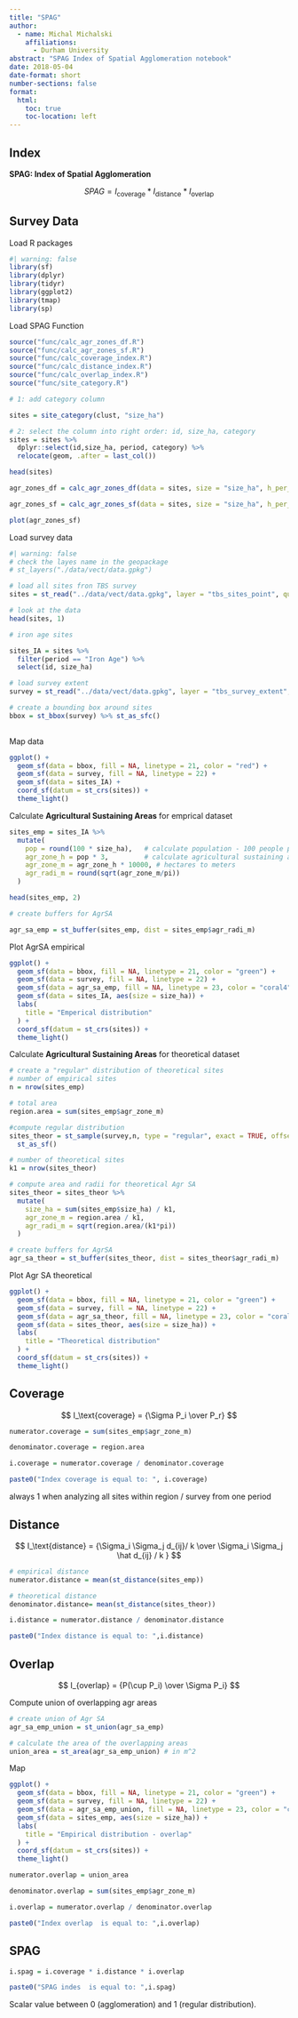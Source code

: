 ```yaml
---
title: "SPAG"
author:
  - name: Michal Michalski
    affiliations:
      - Durham University
abstract: "SPAG Index of Spatial Agglomeration notebook"
date: 2018-05-04
date-format: short
number-sections: false
format:
  html:
    toc: true
    toc-location: left
---
```


## Index

**SPAG: Index of Spatial Agglomeration**

$$
SPAG = I_\text{coverage} * I_\text{distance} * I_\text{overlap}
$$

## Survey Data

Load R packages

```r
#| warning: false
library(sf)
library(dplyr)
library(tidyr)
library(ggplot2)
library(tmap)
library(sp)

```

Load SPAG Function

```r

source("func/calc_agr_zones_df.R")
source("func/calc_agr_zones_sf.R")
source("func/calc_coverage_index.R")
source("func/calc_distance_index.R")
source("func/calc_overlap_index.R")
source("func/site_category.R")

```

```r
# 1: add category column

sites = site_category(clust, "size_ha")

# 2: select the column into right order: id, size_ha, category
sites = sites %>%
  dplyr::select(id,size_ha, period, category) %>%
  relocate(geom, .after = last_col())

head(sites)
```

```r

agr_zones_df = calc_agr_zones_df(data = sites, size = "size_ha", h_per_person = 3)

agr_zones_sf = calc_agr_zones_sf(data = sites, size = "size_ha", h_per_person = 1)

plot(agr_zones_sf)

```

Load survey data

```r
#| warning: false
# check the layes name in the geopackage
# st_layers("./data/vect/data.gpkg")

# load all sites fron TBS survey
sites = st_read("../data/vect/data.gpkg", layer = "tbs_sites_point", quiet = TRUE)

# look at the data
head(sites, 1)

# iron age sites

sites_IA = sites %>% 
  filter(period == "Iron Age") %>% 
  select(id, size_ha)

# load survey extent
survey = st_read("../data/vect/data.gpkg", layer = "tbs_survey_extent", quiet = TRUE)

# create a bounding box around sites
bbox = st_bbox(survey) %>% st_as_sfc()
  
```

Map data

```r

ggplot() +
  geom_sf(data = bbox, fill = NA, linetype = 21, color = "red") +
  geom_sf(data = survey, fill = NA, linetype = 22) +
  geom_sf(data = sites_IA) +
  coord_sf(datum = st_crs(sites)) +
  theme_light()

```

Calculate **Agricultural Sustaining Areas** for emprical dataset

```r

sites_emp = sites_IA %>% 
  mutate(
    pop = round(100 * size_ha),   # calculate population - 100 people per hectar
    agr_zone_h = pop * 3,         # calculate agricultural sustaining area = 3h per person
    agr_zone_m = agr_zone_h * 10000, # hectares to meters
    agr_radi_m = round(sqrt(agr_zone_m/pi))
  )

head(sites_emp, 2)

# create buffers for AgrSA 

agr_sa_emp = st_buffer(sites_emp, dist = sites_emp$agr_radi_m)

```

Plot AgrSA empirical

```r

ggplot() +
  geom_sf(data = bbox, fill = NA, linetype = 21, color = "green") +
  geom_sf(data = survey, fill = NA, linetype = 22) +
  geom_sf(data = agr_sa_emp, fill = NA, linetype = 23, color = "coral4") +
  geom_sf(data = sites_IA, aes(size = size_ha)) +
  labs(
    title = "Emperical distribution"
  ) +
  coord_sf(datum = st_crs(sites)) +
  theme_light()

```

Calculate **Agricultural Sustaining Areas** for theoretical dataset

```r

# create a "regular" distribution of theoretical sites
# number of empirical sites
n = nrow(sites_emp)

# total area
region.area = sum(sites_emp$agr_zone_m)

#compute regular distribution
sites_theor = st_sample(survey,n, type = "regular", exact = TRUE, offset = c(0,0)) %>% 
  st_as_sf()

# number of theoretical sites
k1 = nrow(sites_theor)

# compute area and radii for theoretical Agr SA
sites_theor = sites_theor %>% 
  mutate(
    size_ha = sum(sites_emp$size_ha) / k1,
    agr_zone_m = region.area / k1,
    agr_radi_m = sqrt(region.area/(k1*pi))
  )

# create buffers for AgrSA 
agr_sa_theor = st_buffer(sites_theor, dist = sites_theor$agr_radi_m)

```

Plot Agr SA theoretical

```r

ggplot() +
  geom_sf(data = bbox, fill = NA, linetype = 21, color = "green") +
  geom_sf(data = survey, fill = NA, linetype = 22) +
  geom_sf(data = agr_sa_theor, fill = NA, linetype = 23, color = "coral4") +
  geom_sf(data = sites_theor, aes(size = size_ha)) +
  labs(
    title = "Theoretical distribution"
  ) +
  coord_sf(datum = st_crs(sites)) +
  theme_light()

```

## Coverage

$$
I_\text{coverage} = {\Sigma P_i \over P_r}
$$

```r

numerator.coverage = sum(sites_emp$agr_zone_m)

denominator.coverage = region.area

i.coverage = numerator.coverage / denominator.coverage

paste0("Index coverage is equal to: ", i.coverage)

```

always 1 when analyzing all sites within region / survey from one period

## Distance

$$
I_\text{distance} = {\Sigma_i \Sigma_j d_{ij}/ k \over \Sigma_i \Sigma_j \hat d_{ij} / k  }
$$

```r

# empirical distance
numerator.distance = mean(st_distance(sites_emp))

# theoretical distance
denominator.distance= mean(st_distance(sites_theor))

i.distance = numerator.distance / denominator.distance

paste0("Index distance is equal to: ",i.distance)

```

## Overlap

$$
I_{overlap} = {P(\cup P_i) \over \Sigma P_i}
$$

Compute union of overlapping agr areas

```r

# create union of Agr SA
agr_sa_emp_union = st_union(agr_sa_emp)

# calculate the area of the overlapping areas
union_area = st_area(agr_sa_emp_union) # in m^2

```

Map

```r
ggplot() +
  geom_sf(data = bbox, fill = NA, linetype = 21, color = "green") +
  geom_sf(data = survey, fill = NA, linetype = 22) +
  geom_sf(data = agr_sa_emp_union, fill = NA, linetype = 23, color = "coral4") +
  geom_sf(data = sites_emp, aes(size = size_ha)) +
  labs(
    title = "Empirical distribution - overlap"
  ) +
  coord_sf(datum = st_crs(sites)) +
  theme_light()

```

```r

numerator.overlap = union_area

denominator.overlap = sum(sites_emp$agr_zone_m)

i.overlap = numerator.overlap / denominator.overlap

paste0("Index overlap  is equal to: ",i.overlap)

```

## SPAG

```r

i.spag = i.coverage * i.distance * i.overlap

paste0("SPAG indes  is equal to: ",i.spag)

```

Scalar value between 0 (agglomeration) and 1 (regular distribution).
